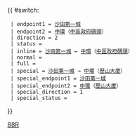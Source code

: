 {{Error|錯誤：此模板已停用。請見[[Template:HK Bus Route Cross Harbour/doc]]。}}{{ #switch: {{{format|}}}
  | endpoint1 = [[沙田第一城巴士總站|沙田第一城]]
  | endpoint2 = [[中環]]（[[中區政府碼頭]]）
  | direction = 2
  | status = 
  | inline = [[沙田第一城巴士總站|沙田第一城]] ↔ [[中環]]（[[中區政府碼頭]]）
  | normal =
  | full =
  | special = [[沙田第一城巴士總站|沙田第一城]] → [[中環]]（[[歷山大廈]]）
  | special_endpoint1 = [[沙田第一城]]
  | special_endpoint2 = [[中環]]（[[歷山大廈]]）
  | special_direction = 1
  | special_status = {{HK Bus Status|M}}
}}<noinclude>[[Category:過海隧道巴士路線模板|88R]]</noinclude>